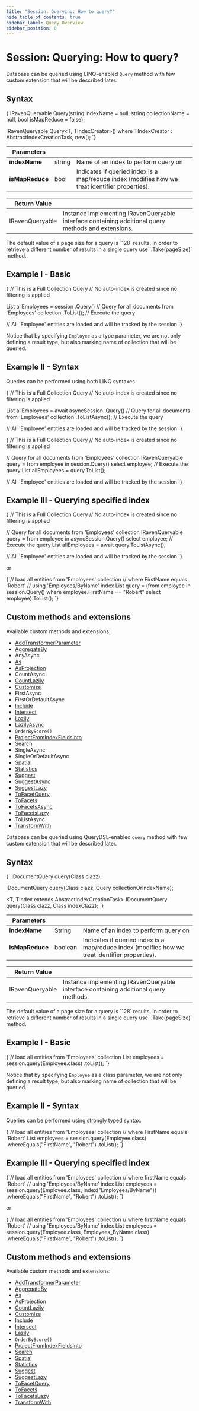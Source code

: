 ---
title: "Session: Querying: How to query?"
hide_table_of_contents: true
sidebar_label: Query Overview
sidebar_position: 0
---




# Session: Querying: How to query?
<LanguageSwitcher supportedLanguages={supportedLanguages} />
<LanguageContent language="csharp">


Database can be queried using LINQ-enabled `Query` method with few custom extension that will be described later.

## Syntax

<TabItem value="query_1_0" label="query_1_0">
<CodeBlock language="csharp">
{`IRavenQueryable<T> Query<T>(string indexName = null, string collectionName = null,
                            bool isMapReduce = false);

IRavenQueryable<T> Query<T, TIndexCreator>()
    where TIndexCreator : AbstractIndexCreationTask, new();
`}
</CodeBlock>
</TabItem>

| Parameters | | |
| ------------- | ------------- | ----- |
| **indexName** | string | Name of an index to perform query on |
| **isMapReduce** | bool | Indicates if queried index is a map/reduce index (modifies how we treat identifier properties). |

| Return Value | |
| ------------- | ----- |
| IRavenQueryable | Instance implementing IRavenQueryable interface containing additional query methods and extensions. |


<Admonition type="note" title="Note">
The default value of a page size for a query is `128` results. In order to retrieve a different number of results in a single query use `.Take(pageSize)` method.
</Admonition>

## Example I - Basic

<TabItem value="query_1_1" label="query_1_1">
<CodeBlock language="csharp">
{`// This is a Full Collection Query
// No auto-index is created since no filtering is applied

List<Employee> allEmployees = session
    .Query<Employee>() // Query for all documents from 'Employees' collection
    .ToList();         // Execute the query

// All 'Employee' entities are loaded and will be tracked by the session 
`}
</CodeBlock>
</TabItem>

Notice that by specifying `Employee` as a type parameter, we are not only defining a result type, but also marking name of collection that will be queried.

## Example II - Syntax

Queries can be performed using both LINQ syntaxes.

<TabItem value="query_1_2" label="query_1_2">
<CodeBlock language="csharp">
{`// This is a Full Collection Query
// No auto-index is created since no filtering is applied

List<Employee> allEmployees = await asyncSession
    .Query<Employee>() // Query for all documents from 'Employees' collection
    .ToListAsync();    // Execute the query

// All 'Employee' entities are loaded and will be tracked by the session 
`}
</CodeBlock>
</TabItem>

<TabItem value="query_1_3" label="query_1_3">
<CodeBlock language="csharp">
{`// This is a Full Collection Query
// No auto-index is created since no filtering is applied

// Query for all documents from 'Employees' collection
IRavenQueryable<Employee> query = from employee in session.Query<Employee>()
                                  select employee;
// Execute the query
List<Employee> allEmployees = query.ToList();

// All 'Employee' entities are loaded and will be tracked by the session 
`}
</CodeBlock>
</TabItem>

## Example III - Querying specified index

<TabItem value="query_1_4" label="query_1_4">
<CodeBlock language="csharp">
{`// This is a Full Collection Query
// No auto-index is created since no filtering is applied

// Query for all documents from 'Employees' collection
IRavenQueryable<Employee> query = from employee in asyncSession.Query<Employee>()
                                  select employee;
// Execute the query
List<Employee> allEmployees = await query.ToListAsync();

// All 'Employee' entities are loaded and will be tracked by the session 
`}
</CodeBlock>
</TabItem>

or 

<TabItem value="query_1_5" label="query_1_5">
<CodeBlock language="csharp">
{`// load all entities from 'Employees' collection
// where FirstName equals 'Robert'
// using 'Employees/ByName' index
List<Employee> query = (from employee in session.Query<Employee, Employees_ByName>()
                        where employee.FirstName == "Robert"
                        select employee).ToList();
`}
</CodeBlock>
</TabItem>

## Custom methods and extensions

Available custom methods and extensions:

- [AddTransformerParameter](../../../client-api/session/querying/how-to-use-transformers-in-queries.mdx)
- [AggregateBy](../../../client-api/session/querying/how-to-perform-dynamic-aggregation.mdx)
- AnyAsync
- [As](../../../client-api/session/querying/how-to-perform-projection.mdx)
- [AsProjection](../../../client-api/session/querying/how-to-perform-projection.mdx)
- CountAsync
- [CountLazily](../../../client-api/session/querying/how-to-perform-queries-lazily.mdx)
- [Customize](../../../client-api/session/querying/how-to-customize-query.mdx)
- FirstAsync
- FirstOrDefaultAsync
- [Include](../../../indexes/querying/handling-document-relationships.mdx)
- [Intersect](../../../client-api/session/querying/how-to-use-intersect.mdx)
- [Lazily](../../../client-api/session/querying/how-to-perform-queries-lazily.mdx)
- [LazilyAsync](../../../client-api/session/querying/how-to-perform-queries-lazily.mdx)
- `OrderByScore()`
- [ProjectFromIndexFieldsInto](../../../client-api/session/querying/how-to-perform-projection.mdx)
- [Search](../../../client-api/session/querying/how-to-use-search.mdx)
- SingleAsync
- SingleOrDefaultAsync
- [Spatial](../../../client-api/session/querying/how-to-query-a-spatial-index.mdx)
- [Statistics](../../../client-api/session/querying/how-to-get-query-statistics.mdx)
- [Suggest](../../../client-api/session/querying/how-to-work-with-suggestions.mdx)
- [SuggestAsync](../../../client-api/session/querying/how-to-work-with-suggestions.mdx)
- [SuggestLazy](../../../client-api/session/querying/how-to-perform-queries-lazily.mdx)
- [ToFacetQuery](../../../client-api/session/querying/how-to-perform-a-faceted-search.mdx)
- [ToFacets](../../../client-api/session/querying/how-to-perform-a-faceted-search.mdx)
- [ToFacetsAsync](../../../client-api/session/querying/how-to-perform-a-faceted-search.mdx)
- [ToFacetsLazy](../../../client-api/session/querying/how-to-perform-a-faceted-search.mdx)
- ToListAsync
- [TransformWith](../../../client-api/session/querying/how-to-use-transformers-in-queries.mdx)


</LanguageContent>
<LanguageContent language="java">


Database can be queried using QueryDSL-enabled `query` method with few custom extension that will be described later.

## Syntax

<TabItem value="query_1_0" label="query_1_0">
<CodeBlock language="java">
{`<T> IDocumentQuery<T> query(Class<T> clazz);

<T> IDocumentQuery<T> query(Class<T> clazz, Query collectionOrIndexName);

<T, TIndex extends AbstractIndexCreationTask> IDocumentQuery<T> query(Class<T> clazz, Class<TIndex> indexClazz);
`}
</CodeBlock>
</TabItem>

| Parameters | | |
| ------------- | ------------- | ----- |
| **indexName** | String | Name of an index to perform query on |
| **isMapReduce** | boolean | Indicates if queried index is a map/reduce index (modifies how we treat identifier properties). |

| Return Value | |
| ------------- | ----- |
| IRavenQueryable | Instance implementing IRavenQueryable interface containing additional query methods. |

<Admonition type="note" title="Note">
The default value of a page size for a query is `128` results. In order to retrieve a different number of results in a single query use `.Take(pageSize)` method.
</Admonition>

## Example I - Basic

<TabItem value="query_1_1" label="query_1_1">
<CodeBlock language="java">
{`// load all entities from 'Employees' collection
List<Employee> employees = session.query(Employee.class)
    .toList();
`}
</CodeBlock>
</TabItem>

Notice that by specifying `Employee` as a class parameter, we are not only defining a result type, but also marking name of collection that will be queried.

## Example II - Syntax

Queries can be performed using strongly typed syntax.

<TabItem value="query_1_2" label="query_1_2">
<CodeBlock language="java">
{`// load all entities from 'Employees' collection
// where FirstName equals 'Robert'
List<Employee> employees = session.query(Employee.class)
    .whereEquals("FirstName", "Robert")
    .toList();
`}
</CodeBlock>
</TabItem>

## Example III - Querying specified index

<TabItem value="query_1_4" label="query_1_4">
<CodeBlock language="java">
{`// load all entities from 'Employees' collection
// where firstName equals 'Robert'
// using 'Employees/ByName' index
List<Employee> employees = session.query(Employee.class, index("Employees/ByName"))
    .whereEquals("FirstName", "Robert")
    .toList();
`}
</CodeBlock>
</TabItem>

or 

<TabItem value="query_1_5" label="query_1_5">
<CodeBlock language="java">
{`// load all entities from 'Employees' collection
// where firstName equals 'Robert'
// using 'Employees/ByName' index
List<Employee> employees = session.query(Employee.class, Employees_ByName.class)
    .whereEquals("FirstName", "Robert")
    .toList();
`}
</CodeBlock>
</TabItem>

## Custom methods and extensions

Available custom methods and extensions:

- [AddTransformerParameter](../../../client-api/session/querying/how-to-use-transformers-in-queries.mdx)
- [AggregateBy](../../../client-api/session/querying/how-to-perform-dynamic-aggregation.mdx)
- [As](../../../client-api/session/querying/how-to-perform-projection.mdx)
- [AsProjection](../../../client-api/session/querying/how-to-perform-projection.mdx)
- [CountLazily](../../../client-api/session/querying/how-to-perform-queries-lazily.mdx)
- [Customize](../../../client-api/session/querying/how-to-customize-query.mdx)
- [Include](../../../indexes/querying/handling-document-relationships.mdx)
- [Intersect](../../../client-api/session/querying/how-to-use-intersect.mdx)
- [Lazily](../../../client-api/session/querying/how-to-perform-queries-lazily.mdx)
- `OrderByScore()`
- [ProjectFromIndexFieldsInto](../../../client-api/session/querying/how-to-perform-projection.mdx)
- [Search](../../../client-api/session/querying/how-to-use-search.mdx)
- [Spatial](../../../client-api/session/querying/how-to-query-a-spatial-index.mdx)
- [Statistics](../../../client-api/session/querying/how-to-get-query-statistics.mdx)
- [Suggest](../../../client-api/session/querying/how-to-work-with-suggestions.mdx)
- [SuggestLazy](../../../client-api/session/querying/how-to-perform-queries-lazily.mdx)
- [ToFacetQuery](../../../client-api/session/querying/how-to-perform-a-faceted-search.mdx)
- [ToFacets](../../../client-api/session/querying/how-to-perform-a-faceted-search.mdx)
- [ToFacetsLazy](../../../client-api/session/querying/how-to-perform-a-faceted-search.mdx)
- [TransformWith](../../../client-api/session/querying/how-to-use-transformers-in-queries.mdx)


</LanguageContent>

<!---
- [What are indexes?](../../../indexes/what-are-indexes)
- [Indexes : Querying: Basics](../../../indexes/querying/basics)

-->